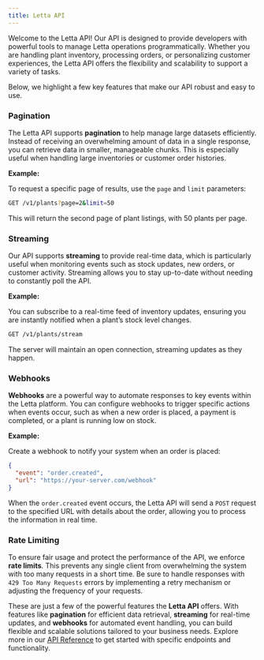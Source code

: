 ```yaml
---
title: Letta API
---
```


Welcome to the Letta API! Our API is designed to provide developers with powerful tools to manage Letta operations programmatically. Whether you are handling plant inventory, processing orders, or personalizing customer experiences, the Letta API offers the flexibility and scalability to support a variety of tasks.

Below, we highlight a few key features that make our API robust and easy to use.

### Pagination

The Letta API supports **pagination** to help manage large datasets efficiently. Instead of receiving an overwhelming amount of data in a single response, you can retrieve data in smaller, manageable chunks. This is especially useful when handling large inventories or customer order histories.

**Example:**

To request a specific page of results, use the `page` and `limit` parameters:

```bash
GET /v1/plants?page=2&limit=50
```

This will return the second page of plant listings, with 50 plants per page.

### Streaming

Our API supports **streaming** to provide real-time data, which is particularly useful when monitoring events such as stock updates, new orders, or customer activity. Streaming allows you to stay up-to-date without needing to constantly poll the API.

**Example:**

You can subscribe to a real-time feed of inventory updates, ensuring you are instantly notified when a plant’s stock level changes.

```bash
GET /v1/plants/stream
```

The server will maintain an open connection, streaming updates as they happen.

### Webhooks

**Webhooks** are a powerful way to automate responses to key events within the Letta platform. You can configure webhooks to trigger specific actions when events occur, such as when a new order is placed, a payment is completed, or a plant is running low on stock.

**Example:**

Create a webhook to notify your system when an order is placed:

```json
{
  "event": "order.created",
  "url": "https://your-server.com/webhook"
}
```

When the `order.created` event occurs, the Letta API will send a `POST` request to the specified URL with details about the order, allowing you to process the information in real time.

### Rate Limiting

To ensure fair usage and protect the performance of the API, we enforce **rate limits**. This prevents any single client from overwhelming the system with too many requests in a short time. Be sure to handle responses with `429 Too Many Requests` errors by implementing a retry mechanism or adjusting the frequency of your requests.


These are just a few of the powerful features the **Letta API** offers. With features like **pagination** for efficient data retrieval, **streaming** for real-time updates, and **webhooks** for automated event handling, you can build flexible and scalable solutions tailored to your business needs. Explore more in our [API Reference](/reference/endpoints) to get started with specific endpoints and functionality.
